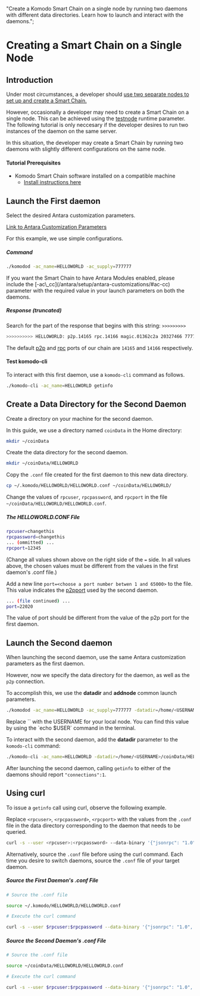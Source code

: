   "Create a Komodo Smart Chain on a single node by running two daemons with different data directories. Learn how to launch and interact with the daemons.";

# Creating a Smart Chain on a Single Node

## Introduction

Under most circumstances, a developer should [use two separate nodes to set up and create a Smart Chain.](/smart-chains/tutorials/create-a-default-smart-chain/#introduction)

However, occasionally a developer may need to create a Smart Chain on a single node. This can be achieved using the [testnode](/smart-chains/setup/common-runtime-parameters/#testnode) runtime parameter. The following tutorial is only neccesary if the developer desires to run two instances of the daemon on the same server.

In this situation, the developer may create a Smart Chain by running two daemons with slightly different configurations on the same node.

#### Tutorial Prerequisites

*   Komodo Smart Chain software installed on a compatible machine
    *   [Install instructions here](/smart-chains/setup/installing-from-source/)

## Launch the First daemon

Select the desired Antara customization parameters.

[Link to Antara Customization Parameters](/antara/setup/antara-customizations/)

For this example, we use simple configurations.

##### Command

```bash
./komodod -ac_name=HELLOWORLD -ac_supply=777777
```

<Note>
  If you want the Smart Chain to have Antara Modules enabled, please include the
  [-ac\_cc](/antara/setup/antara-customizations/#ac-cc) parameter with the
  required value in your launch parameters on both the daemons.
</Note>

##### Response (truncated)

Search for the part of the response that begins with this string: `>>>>>>>>>`

```bash
>>>>>>>>>> HELLOWORLD: p2p.14165 rpc.14166 magic.01362c2a 20327466 777777 coins
```

The default [p2p](/smart-chains/setup/common-runtime-parameters/#port) and [rpc](/smart-chains/setup/common-runtime-parameters/#rpcport) ports of our chain are `14165` and `14166` respectively.

#### Test komodo-cli

To interact with this first daemon, use a `komodo-cli` command as follows.

```bash
./komodo-cli -ac_name=HELLOWORLD getinfo
```

## Create a Data Directory for the Second Daemon

Create a directory on your machine for the second daemon.

In this guide, we use a directory named `coinData` in the Home directory:

```bash
mkdir ~/coinData
```

Create the data directory for the second daemon.

```bash
mkdir ~/coinData/HELLOWORLD
```

Copy the `.conf` file created for the first daemon to this new data directory.

```bash
cp ~/.komodo/HELLOWORLD/HELLOWORLD.conf ~/coinData/HELLOWORLD/
```

Change the values of `rpcuser`, `rpcpassword`, and `rpcport` in the file `~/coinData/HELLOWORLD/HELLOWORLD.conf`.

##### The HELLOWORLD.CONF File

```bash
rpcuser=changethis
rpcpassword=changethis
... (ommitted) ...
rpcport=12345
```

(Change all values shown above on the right side of the `=` side. In all values above, the chosen values must be different from the values in the first daemon's .conf file.)

Add a new line `port=<choose a port number betwen 1 and 65000>` to the file. This value indicates the [p2pport](/smart-chains/setup/common-runtime-parameters/#port) used by the second daemon.

```bash
... (file continued) ...
port=22020
```

The value of port should be different from the value of the p2p port for the first daemon.

## Launch the Second daemon

When launching the second daemon, use the same Antara customization parameters as the first daemon.

However, now we specify the data directory for the daemon, as well as the `p2p` connection.

To accomplish this, we use the <b>datadir</b> and <b>addnode</b> common launch parameters.

```bash
./komodod -ac_name=HELLOWORLD -ac_supply=777777 -datadir=/home/<USERNAME>/coinData/HELLOWORLD -addnode=localhost
```

<Note>
  Replace `<USERNAME>` with the USERNAME for your local node. You can find this value by using the `echo $USER` command in the terminal.
</Note>

To interact with the second daemon, add the <b>datadir</b> parameter to the `komodo-cli` command:

```bash
./komodo-cli -ac_name=HELLOWORLD -datadir=/home/<USERNAME>/coinData/HELLOWORLD getinfo
```

After launching the second daemon, calling `getinfo` to either of the daemons should report `"connections":1`.

## Using curl

To issue a `getinfo` call using curl, observe the following example.

Replace `<rpcuser>`, `<rpcpassword>`, `<rpcport>` with the values from the `.conf` file in the data directory corresponding to the daemon that needs to be queried.

```bash
curl -s --user <rpcuser>:<rpcpassword> --data-binary '{"jsonrpc": "1.0", "id": "curltest", "method": "getinfo", "params": []}' -H 'content-type: text/plain;' http://127.0.0.1:<rpcport>/
```

Alternatively, source the `.conf` file before using the curl command. Each time you desire to switch daemons, source the `.conf` file of your target daemon.

##### Source the First Daemon's .conf File

```bash
# Source the .conf file

source ~/.komodo/HELLOWORLD/HELLOWORLD.conf

# Execute the curl command

curl -s --user $rpcuser:$rpcpassword --data-binary '{"jsonrpc": "1.0", "id": "curltest", "method": "getinfo", "params": []}' -H 'content-type: text/plain;' http://127.0.0.1:$rpcport/
```

##### Source the Second Daemon's .conf File

```bash
# Source the .conf file

source ~/coinData/HELLOWORLD/HELLOWORLD.conf

# Execute the curl command

curl -s --user $rpcuser:$rpcpassword --data-binary '{"jsonrpc": "1.0", "id": "curltest", "method": "getinfo", "params": []}' -H 'content-type: text/plain;' http://127.0.0.1:$rpcport/
```
